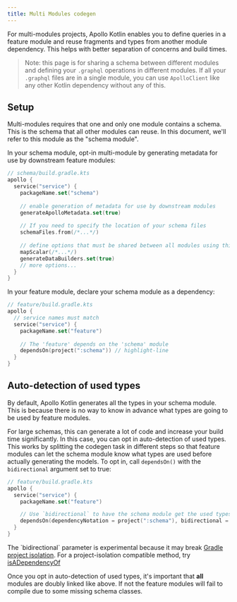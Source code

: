 ```yaml
---
title: Multi Modules codegen
---
```


For multi-modules projects, Apollo Kotlin enables you to define queries in a feature module and reuse fragments and types from another module dependency. This helps with better separation of concerns and build times.

> Note: this page is for sharing a schema between different modules and defining your `.graphql` operations in different modules. If all your `.graphql` files are in a single module, you can use `ApolloClient` like any other Kotlin dependency without any of this.


## Setup

Multi-modules requires that one and only one module contains a schema. This is the schema that all other modules can reuse. In this document, we'll refer to this module as the "schema module".

In your schema module, opt-in multi-module by generating metadata for use by downstream feature modules:

```kotlin
// schema/build.gradle.kts
apollo {
  service("service") {
    packageName.set("schema")
    
    // enable generation of metadata for use by downstream modules 
    generateApolloMetadata.set(true)
    
    // If you need to specify the location of your schema files
    schemaFiles.from(/*...*/)
    
    // define options that must be shared between all modules using this schema
    mapScalar(/*...*/)
    generateDataBuilders.set(true)
    // more options...
  }
}
```

In your feature module, declare your schema module as a dependency:

```kotlin
// feature/build.gradle.kts
apollo {
  // service names must match
  service("service") {
    packageName.set("feature")
    
    // The 'feature' depends on the 'schema' module
    dependsOn(project(":schema")) // highlight-line
  }
}
```

## Auto-detection of used types

By default, Apollo Kotlin generates all the types in your schema module. This is because there is no way to know in advance what types are going to be used by feature modules. 

For large schemas, this can generate a lot of code and increase your build time significantly. In this case, you can opt in auto-detection of used types. This works by splitting the codegen task in different steps so that feature modules can let the schema module know what types are used before actually generating the models. To opt in, call `dependsOn()` with the `bidirectional` argument set to true:

```kotlin
// feature/build.gradle.kts
apollo {
  service("service") {
    packageName.set("feature")

    // Use `bidirectional` to have the schema module get the used types from this module
    dependsOn(dependencyNotation = project(":schema"), bidirectional = true) // highlight-line
  }
}
```

<Note>
The `bidirectional` parameter is experimental because it may break <a href="https://docs.gradle.org/current/userguide/build_environment.html">Gradle project isolation</a>. For a project-isolation compatible method, try <a href="https://www.apollographql.com/docs/kotlin/kdoc/apollo-gradle-plugin-external/com.apollographql.apollo3.gradle.api/-service/is-a-dependency-of.html">isADependencyOf</a> 
</Note>

Once you opt in auto-detection of used types, it's important that **all** modules are doubly linked like above. If not the feature modules will fail to compile due to some missing schema classes.